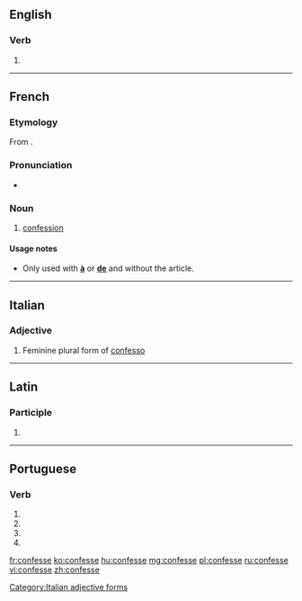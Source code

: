 ==English==

===Verb===
{{head|en|verb}}

# {{obsolete spelling of|confess|lang=en}}

----

==French==

===Etymology===
From {{term|confesser}}.

===Pronunciation===
* {{IPA|/kɔ̃fɛs/|lang=fr}}

===Noun===
{{fr-noun|f}}

# {{context|religion|lang=fr}} [[confession]]

====Usage notes====
* Only used with '''[[à]]''' or '''[[de]]''' and without the article.

----

==Italian==

===Adjective===
{{head|it}} {{g|f}}

# Feminine plural form of [[confesso]]

[[Category:Italian adjective forms]]

----

==Latin==

===Participle===
{{la-part-form|cōnfesse}}

# {{inflection of|cōnfessus||voc|m|s|lang=la}}

----

==Portuguese==

===Verb===
{{pt-verb-form}}

# {{conjugation of|confessar||1|s|present|subjunctive|lang=pt}}
# {{conjugation of|confessar||3|s|present|subjunctive|lang=pt}}
# {{conjugation of|confessar||1|s|imperative|lang=pt}}
# {{conjugation of|confessar||3|s|imperative|lang=pt}}

[[fr:confesse]]
[[ko:confesse]]
[[hu:confesse]]
[[mg:confesse]]
[[pl:confesse]]
[[ru:confesse]]
[[vi:confesse]]
[[zh:confesse]]